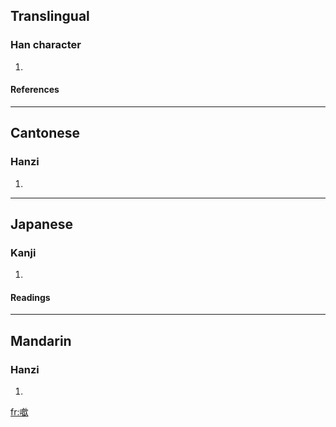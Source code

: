 ==Translingual==
===Han character===
{{Han char|rn=30|rad=口|as=13|sn=16|four=6708<sub>2</sub>|canj=口卜日人 (RYAO)}}
# {{defn|Han}}
====References====
{{Han ref|kx=0211.121|dkj=04427|hdz=10693.110|uh=5677|ud=22135|bh=E946|bd=59718}}
----
==Cantonese==
===Hanzi===
{{yue-hanzi|jyut=|y=[[am1]]}}
# {{defn|Cantonese}}
----
==Japanese==
===Kanji===
{{ja-kanji|grade=|rs=口13}}
# {{defn|Japanese}} 
====Readings====
{{ja-readings|on=[[きん]] (kin)|kun=}}
----
==Mandarin==
===Hanzi===
{{cmn-hanzi|pin=[[hēn]] ([[hen1]]), [[hm]] ([[hm5]]), [[xīn]] ([[xin1]])|wg=[[hen1|hen<sup>1</sup>]], *, [[hsin1|hsin<sup>1</sup>]]}}
# {{defn|Mandarin}}

[[fr:噷]]